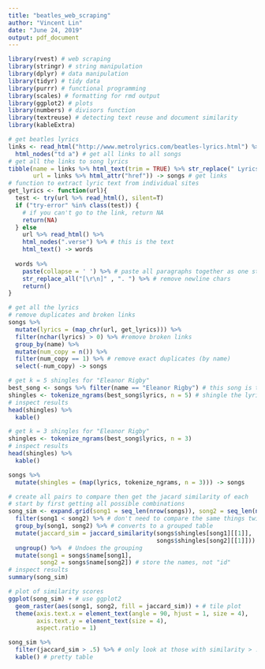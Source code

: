 ```yaml
---
title: "beatles_web_scraping"
author: "Vincent Lin"
date: "June 24, 2019"
output: pdf_document
---
```


```r
library(rvest) # web scraping
library(stringr) # string manipulation
library(dplyr) # data manipulation
library(tidyr) # tidy data
library(purrr) # functional programming
library(scales) # formatting for rmd output
library(ggplot2) # plots
library(numbers) # divisors function
library(textreuse) # detecting text reuse and document similarity
library(kableExtra)
```

```r
# get beatles lyrics 
links <- read_html("http://www.metrolyrics.com/beatles-lyrics.html") %>% # lyrics site
  html_nodes("td a") # get all links to all songs
# get all the links to song lyrics
tibble(name = links %>% html_text(trim = TRUE) %>% str_replace(" Lyrics", ""), # get song names
       url = links %>% html_attr("href")) -> songs # get links
# function to extract lyric text from individual sites
get_lyrics <- function(url){
  test <- try(url %>% read_html(), silent=T)
  if ("try-error" %in% class(test)) {
    # if you can't go to the link, return NA
    return(NA)
  } else
    url %>% read_html() %>%
    html_nodes(".verse") %>% # this is the text
    html_text() -> words
  
  words %>%
    paste(collapse = ' ') %>% # paste all paragraphs together as one string
    str_replace_all("[\r\n]" , ". ") %>% # remove newline chars
    return()
}

# get all the lyrics
# remove duplicates and broken links
songs %>%
  mutate(lyrics = (map_chr(url, get_lyrics))) %>%
  filter(nchar(lyrics) > 0) %>% #remove broken links
  group_by(name) %>% 
  mutate(num_copy = n()) %>%
  filter(num_copy == 1) %>% # remove exact duplicates (by name)
  select(-num_copy) -> songs 
```

```r
# get k = 5 shingles for "Eleanor Rigby"
best_song <- songs %>% filter(name == "Eleanor Rigby") # this song is the best
shingles <- tokenize_ngrams(best_song$lyrics, n = 5) # shingle the lyrics
# inspect results
head(shingles) %>%
  kable()
```

```r
# get k = 3 shingles for "Eleanor Rigby"
shingles <- tokenize_ngrams(best_song$lyrics, n = 3)
# inspect results
head(shingles) %>%
  kable()
```

```r
songs %>%
  mutate(shingles = (map(lyrics, tokenize_ngrams, n = 3))) -> songs

# create all pairs to compare then get the jacard similarity of each
# start by first getting all possible combinations
song_sim <- expand.grid(song1 = seq_len(nrow(songs)), song2 = seq_len(nrow(songs))) %>%
  filter(song1 < song2) %>% # don't need to compare the same things twice
  group_by(song1, song2) %>% # converts to a grouped table
  mutate(jaccard_sim = jaccard_similarity(songs$shingles[song1][[1]], 
                                          songs$shingles[song2][[1]])) %>%
  ungroup() %>%  # Undoes the grouping
  mutate(song1 = songs$name[song1],    
         song2 = songs$name[song2]) # store the names, not "id"
# inspect results
summary(song_sim)
```

```r
# plot of similarity scores
ggplot(song_sim) + # use ggplot2
  geom_raster(aes(song1, song2, fill = jaccard_sim)) + # tile plot
  theme(axis.text.x = element_text(angle = 90, hjust = 1, size = 4), 
        axis.text.y = element_text(size = 4),
        aspect.ratio = 1)
```

```r
song_sim %>%
  filter(jaccard_sim > .5) %>% # only look at those with similarity > .5
  kable() # pretty table
```



